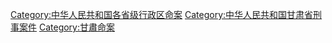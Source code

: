 [[Category:中华人民共和国各省级行政区命案|Category:中华人民共和国各省级行政区命案]]
[[Category:中华人民共和国甘肃省刑事案件|Category:中华人民共和国甘肃省刑事案件]]
[[Category:甘肅命案|Category:甘肅命案]]